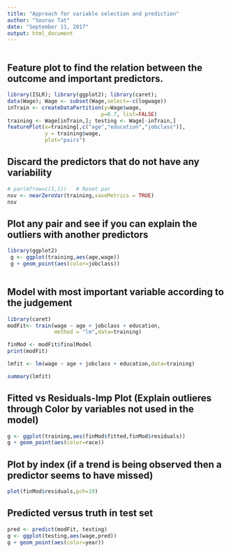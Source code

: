 ```yaml
---
title: "Approach for variable selection and prediction"
author: "Sourav Tat"
date: "September 11, 2017"
output: html_document
---
```



```r
```



##  Feature plot to find the relation between the outcome and important   predictors.


```r
library(ISLR); library(ggplot2); library(caret);
data(Wage); Wage <- subset(Wage,select=-c(logwage))
inTrain <- createDataPartition(y=Wage$wage,
                              p=0.7, list=FALSE)
training <- Wage[inTrain,]; testing <- Wage[-inTrain,]
featurePlot(x=training[,c("age","education","jobclass")],
            y = training$wage,
            plot="pairs")

```

## Discard the predictors that do not have any variability
```r
# par(mfrow=c(1,1))   # Reset par
nsv <- nearZeroVar(training,saveMetrics = TRUE)
nsv

```


##  Plot any pair and see if you can explain the outliers with  another predictors
 
 
```r
library(ggplot2)
 g <- ggplot(training,aes(age,wage))
 g + geom_point(aes(color=jobclass))
 
```

##  Model with most important variable according to the judgement
 
 
```r
library(caret)
modFit<- train(wage ~ age + jobclass + education,
               method = "lm",data=training)

finMod <- modFit$finalModel
print(modFit)

lmfit <- lm(wage ~ age + jobclass + education,data=training)

summary(lmfit)

```
 
## Fitted vs Residuals-Imp Plot (Explain outlieres through Color by variables not used in the model)
 
 
```r
g <- ggplot(training,aes(finMod$fitted,finMod$residuals))
g + geom_point(aes(color=race))

```
 
## Plot by index (if a trend is being observed then a predictor seems to have missed)

```r
plot(finMod$residuals,pch=19)
```
 
## Predicted versus truth in test set

```r
pred <- predict(modFit, testing)
g <- ggplot(testing,aes(wage,pred))
g + geom_point(aes(color=year))

```
 
 